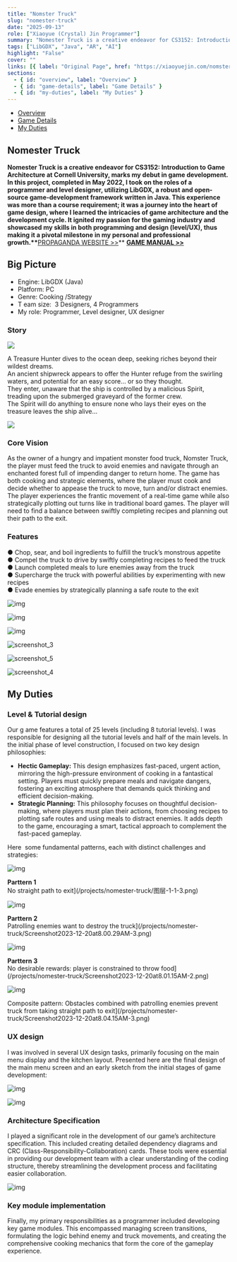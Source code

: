 ```yaml
---
title: "Nomster Truck"
slug: "nomester-truck"
date: "2025-09-13"
role: ["Xiaoyue (Crystal) Jin Programmer"]
summary: "Nomester Truck is a creative endeavor for CS3152: Introduction to Game Architecture at Cornell University, marks my debut in game development. In this project, completed in May 2022, I took on the roles of a programmer and level designer, utilizing LibGDX, a robust and open-sourc"
tags: ["LibGDX", "Java", "AR", "AI"]
highlight: "False"
cover: ""
links: [{ label: "Original Page", href: "https://xiaoyuejin.com/nomster-truck/" }]
sections:
  - { id: "overview", label: "Overview" }
  - { id: "game-details", label: "Game Details" }
  - { id: "my-duties", label: "My Duties" }
---
```


- [Overview](#overview)
- [Game Details](#game-details)
- [My Duties](#my-duties)

## Nomester Truck

**Nomester Truck is a creative endeavor for CS3152: Introduction to Game Architecture at Cornell University, marks my debut in game development. In this project, completed in May 2022, I took on the roles of a programmer and level designer, utilizing LibGDX, a robust and open-source game-development framework written in Java. This experience was more than a course requirement; it was a journey into the heart of game design, where I learned the intricacies of game architecture and the development cycle. It ignited my passion for the gaming industry and showcased my skills in both programming and design (level/UX), thus making it a pivotal milestone in my personal and professional growth.\*\***[PROPAGANDA WEBSITE >>](https://gdiac.cs.cornell.edu/temp/showcase/gallery/nomster_truck/)\*\* **[GAME MANUAL >>](https://assets.nicepagecdn.com/a7c2be37/6110704/files/manual1.pdf)**

## Big Picture

- Engine: LibGDX (Java)
- Platform: PC
- Genre: Cooking /Strategy
- T eam size:  3 Designers, 4 Programmers
- My role: Programmer, Level designer, UX designer

### Story

![](/projects/nomester-truck/图层-1-4.png)

A Treasure Hunter dives to the ocean deep, seeking riches beyond their wildest dreams.  
An ancient shipwreck appears to offer the Hunter refuge from the swirling waters, and potential for an easy score… or so they thought.  
They enter, unaware that the ship is controlled by a malicious Spirit, treading upon the submerged graveyard of the former crew.  
The Spirit will do anything to ensure none who lays their eyes on the treasure leaves the ship alive…

![](/projects/nomester-truck/图层-1-4.png)

### Core Vision

As the owner of a hungry and impatient monster food truck, Nomster Truck, the player must feed the truck to avoid enemies and navigate through an enchanted forest full of impending danger to return home. The game has both cooking and strategic elements, where the player must cook and decide whether to appease the truck to move, turn and/or distract enemies. The player experiences the frantic movement of a real-time game while also strategically plotting out turns like in traditional board games. The player will need to find a balance between swiftly completing recipes and planning out their path to the exit.

### Features

● Chop, sear, and boil ingredients to fulfill the truck’s monstrous appetite  
● Compel the truck to drive by swiftly completing recipes to feed the truck  
● Launch completed meals to lure enemies away from the truck  
● Supercharge the truck with powerful abilities by experimenting with new recipes  
● Evade enemies by strategically planning a safe route to the exit

![img](/projects/nomester-truck/screenshot_3-2.png)

![img](/projects/nomester-truck/screenshot_5-3.png)

![img](/projects/nomester-truck/screenshot_4-2.png)

![screenshot_3](/projects/nomester-truck/screenshot_3-3.png)

![screenshot_5](/projects/nomester-truck/screenshot_5-2.png)

![screenshot_4](/projects/nomester-truck/screenshot_4-3.png)

## My Duties

### Level & Tutorial design

Our g ame features a total of 25 levels (including 8 tutorial levels). I was responsible for designing all the tutorial levels and half of the main levels. In the initial phase of level construction, I focused on two key design philosophies:

- **Hectic Gameplay:** This design emphasizes fast-paced, urgent action, mirroring the high-pressure environment of cooking in a fantastical setting. Players must quickly prepare meals and navigate dangers, fostering an exciting atmosphere that demands quick thinking and efficient decision-making.
- **Strategic Planning:** This philosophy focuses on thoughtful decision-making, where players must plan their actions, from choosing recipes to plotting safe routes and using meals to distract enemies. It adds depth to the game, encouraging a smart, tactical approach to complement the fast-paced gameplay.

Here  some fundamental patterns, each with distinct challenges and strategies:

![img](/projects/nomester-truck/图层-1-1-2.png)

**Parttern 1**  
 No straight path to exit](/projects/nomester-truck/图层-1-1-3.png)

![img](/projects/nomester-truck/Screenshot2023-12-20at8.00.29AM-2.png)

**Parttern 2**  
 Patrolling enemies want to destroy the truck](/projects/nomester-truck/Screenshot2023-12-20at8.00.29AM-3.png)

![img](/projects/nomester-truck/Screenshot2023-12-20at8.01.15AM-3.png)

**Parttern 3**  
 No desirable rewards: player is constrained to throw food](/projects/nomester-truck/Screenshot2023-12-20at8.01.15AM-2.png)

![img](/projects/nomester-truck/Screenshot2023-12-20at8.04.15AM-2.png)

Composite pattern: Obstacles combined with patrolling enemies prevent truck from taking straight path to exit](/projects/nomester-truck/Screenshot2023-12-20at8.04.15AM-3.png)

### UX design

I was involved in several UX design tasks, primarily focusing on the main menu display and the kitchen layout. Presented here are the final design of the main menu screen and an early sketch from the initial stages of game development:

![img](/projects/nomester-truck/screenshot_1-8.png)

![img](/projects/nomester-truck/Screenshot2023-12-20at8.09.48AM-7.png)

### Architecture Specification

I played a significant role in the development of our game’s architecture specification. This included creating detailed dependency diagrams and CRC (Class-Responsibility-Collaboration) cards. These tools were essential in providing our development team with a clear understanding of the coding structure, thereby streamlining the development process and facilitating easier collaboration.

![img](/projects/nomester-truck/Screenshot2023-12-20at8.14.29AM-6.png)

### Key module implementation

Finally, my primary responsibilities as a programmer included developing key game modules. This encompassed managing screen transitions, formulating the logic behind enemy and truck movements, and creating the comprehensive cooking mechanics that form the core of the gameplay experience.
